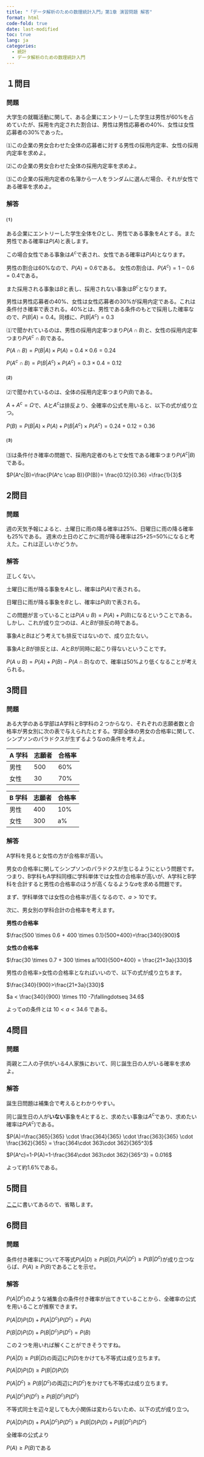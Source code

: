 ```yaml
---
title: "「データ解析のための数理統計入門」第1章 演習問題 解答"
format: html
code-fold: true
date: last-modified
toc: true
lang: ja
categories:
  - 統計
  - データ解析のための数理統計入門
---
```


## １問目

### 問題
大学生の就職活動に関して、ある企業にエントリーした学生は男性が60%を占めていたが、採用を内定された割合は、男性は男性応募者の40%、女性は女性応募者の30%であった。


<div class="extra-space1"></div>

⑴この企業の男女合わせた全体の応募者に対する男性の採用内定率、女性の採用内定率を求めよ。

⑵この企業の男女合わせた全体の採用内定率を求めよ。

⑶この企業の採用内定者の名簿から一人をランダムに選んだ場合、それが女性である確率を求めよ。

<div class="extra-space2"></div>

### 解答
#### ⑴

ある企業にエントリーした学生全体を$\Omega$とし、男性である事象を$A$とする。また男性である確率は$P(A)$と表します。

この場合女性である事象は$A^c$で表され、女性である確率は$P(A)$となります。

男性の割合は60%なので、$P(A)=0.6$である。
女性の割合は、$P(A^c)=1-0.6=0.4$である。

<div class="extra-space2"></div>

また採用される事象は$B$と表し、採用されない事象は$B^c$となります。

男性は男性応募者の40%、女性は女性応募者の30%が採用内定である。これは条件付き確率で表される。40%とは、男性である条件のもとで採用した確率なので、$P(B|A)=0.4$。同様に、$P(B|A^c)=0.3$

<div class="extra-space2"></div>

⑴で聞かれているのは、男性の採用内定率つまり$P(A \cap B)$と、女性の採用内定率つまり$P(A^c \cap B)$である。

<div class="extra-space2"></div>

$P(A \cap B)=P(B|A) \times P(A) = 0.4 \times  0.6 = 0.24$

$P(A^c \cap B)=P(B|A^c) \times P(A^c) = 0.3 \times  0.4 = 0.12$

<div class="extra-space2"></div>

#### ⑵

⑵で聞かれているのは、全体の採用内定率つまり$P(B)$である。

$A+A^c=\Omega$で、$A$と$A^c$は排反より、全確率の公式を用いると、以下の式が成り立つ。

$P(B) = P(B|A) \times P(A) + P(B|A^c) \times P(A^c) = 0.24+0.12=0.36$

<div class="extra-space2"></div>

#### ⑶

⑶は条件付き確率の問題で、採用内定者のもとで女性である確率つまり$P(A^c|B)$である。

$P(A^c|B)=\frac{P(A^c \cap B)}{P(B)}= \frac{0.12}{0.36} =\frac{1}{3}$ 

<div class="extra-space3"></div>

## 2問目

### 問題

週の天気予報によると、土曜日に雨の降る確率は25%、日曜日に雨の降る確率も25%である。
週末の土日のどこかに雨が降る確率は25+25=50%になると考えた。これは正しいかどうか。

### 解答

正しくない。

土曜日に雨が降る事象を$A$とし、確率は$P(A)$で表される。

日曜日に雨が降る事象を$B$とし、確率は$P(B)$で表される。

<div class="extra-space2"></div>

この問題が言っていることは$P(A \cup B) = P(A)+P(B)$になるということである。しかし、これが成り立つのは、$A$と$B$が排反の時である。

事象$A$と$B$はどう考えても排反ではないので、成り立たない。

:::{.callout-note}
事象$A$と$B$が排反とは、$A$と$B$が同時に起こり得ないということです。
:::

$P(A \cup B) = P(A)+P(B)-P(A \cap B)$なので、確率は50%より低くなることが考えられる。

## 3問目

### 問題

ある大学のある学部はA学科とB学科の２つからなり、それぞれの志願者数と合格率が男女別に次の表で与えられたとする。学部全体の男女の合格率に関して、シンプソンのパラドクスが生ずるような$a$の条件を考えよ。

::: {layout-ncol=2}
| A 学科 | 志願者 | 合格率 |
|------|------|------|
| 男性    | 500    | 60%    |
| 女性    | 30    | 70%   |


| B 学科 | 志願者 | 合格率 |
|------|------|------|
| 男性    | 400    | 10%    |
| 女性    | 300    | a%   |


:::

### 解答

A学科を見ると女性の方が合格率が高い。

男女の合格率に関してシンプソンのパラドクスが生じるようにという問題です。つまり、B学科もA学科同様に学科単体では女性の合格率が高いが、A学科とB学科を合計すると男性の合格率のほうが高くなるような$a$を求める問題です。

<div class="extra-space2"></div>

まず、学科単体では女性の合格率が高くなるので、$a>10$です。

<div class="extra-space2"></div>

次に、男女別の学科合計の合格率を考えます。

**男性の合格率**

$\frac{500 \times 0.6 + 400 \times 0.1}{500+400}=\frac{340}{900}$

**女性の合格率**

$\frac{30 \times 0.7 + 300 \times a/100}{500+400} = \frac{21+3a}{330}$

男性の合格率>女性の合格率となればいいので、以下の式が成り立ちます。

$\frac{340}{900}>\frac{21+3a}{330}$

$a < \frac{340}{900} \times 110 -7\fallingdotseq 34.6$ 


よって$a$の条件とは $10<a<34.6$ である。


## 4問目

### 問題

両親と二人の子供がいる4人家族において、同じ誕生日の人がいる確率を求めよ。

### 解答

誕生日問題は補集合で考えるとわかりやすい。

同じ誕生日の人が**いない**事象を$A$とすると、求めたい事象は$A^c$であり、求めたい確率は$P(A^c)$である。

$P(A)=\frac{365}{365} \cdot \frac{364}{365} \cdot \frac{363}{365} \cdot \frac{362}{365} = \frac{364\cdot 363\cdot 362}{365^3}$

$P(A^c)=1-P(A)=1-\frac{364\cdot 363\cdot 362}{365^3} = 0.016$

よって約1.6%である。


## 5問目

[ここ](/posts/seminor2024_0611/)に書いてあるので、省略します。

## 6問目

### 問題
条件付き確率について不等式$P(A|D) \geq P(B|D)$,$P(A|D^c) \geq P(B|D^c)$が成り立つならば、$P(A) \geq P(B)$であることを示せ。

### 解答

$P(A|D^c)$のような補集合の条件付き確率が出てきていることから、全確率の公式を用いることが推察できます。

$P(A|D)P(D) + P(A|D^c)P(D^c) =P(A)$

$P(B|D)P(D) + P(B|D^c)P(D^c) =P(B)$

この２つを用いれば解くことができそうですね。

<div class="extra-space2"></div>

$P(A|D) \geq P(B|D)$の両辺に$P(D)$をかけても不等式は成り立ちます。

$P(A|D)P(D) \geq P(B|D)P(D)$

$P(A|D^c) \geq P(B|D^c)$の両辺に$P(D^c)$をかけても不等式は成り立ちます。

$P(A|D^c)P(D^c) \geq P(B|D^c)P(D^c)$

不等式同士を辺々足しても大小関係は変わらないため、以下の式が成り立つ。

$P(A|D)P(D)+P(A|D^c)P(D^c) \geq P(B|D)P(D)+ P(B|D^c)P(D^c)$

全確率の公式より

$P(A) \geq P(B)$である